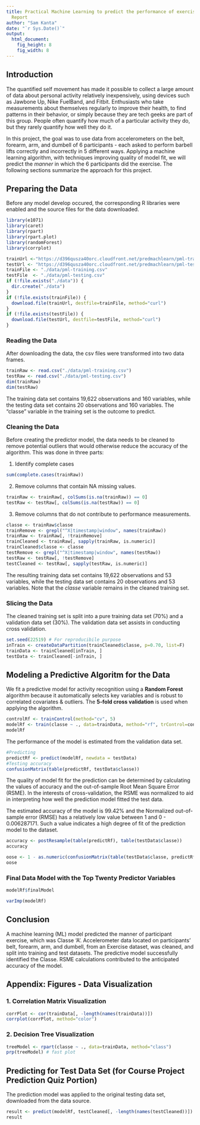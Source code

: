 ```yaml
---
title: Practical Machine Learning to predict the performance of exercise based on Persobnal Device data.
  Report
author: "Sam Kanta"
date: "`r Sys.Date()`"
output:
  html_document:
    fig_height: 8
    fig_width: 8
---
```


## Introduction  
The quantified self movement has made it possible to collect a large amount of data about personal activity relatively inexpensively, using devices such as Jawbone Up, Nike FuelBand, and Fitbit. Enthusiasts who take measurements about themselves regularly to improve their health, to find patterns in their behavior, or simply because they are tech geeks are part of this group. People often quantify how much of a particular activity they do, but they rarely quantify how well they do it. 

In this project, the goal was to use data from accelerometers on the belt, forearm, arm, and dumbell of 6 participants - each asked to perform barbell lifts correctly and incorrectly in 5 different ways. Applying a machine learning algorithm, with techniques improving quality of model fit, we will predict the *manner* in which the 6 participants did the exercise. The following sections summarize the approach for this project.

## Preparing the Data 
Before any model develop occured, the corresponding R libraries were enabled and the source files for the data downloaded.

```r
library(e1071)
library(caret)
library(rpart)
library(rpart.plot)
library(randomForest)
library(corrplot)
```

```r
trainUrl <-"https://d396qusza40orc.cloudfront.net/predmachlearn/pml-training.csv"
testUrl <- "https://d396qusza40orc.cloudfront.net/predmachlearn/pml-testing.csv"
trainFile <- "./data/pml-training.csv"
testFile  <- "./data/pml-testing.csv"
if (!file.exists("./data")) {
  dir.create("./data")
}
if (!file.exists(trainFile)) {
  download.file(trainUrl, destfile=trainFile, method="curl")
}
if (!file.exists(testFile)) {
  download.file(testUrl, destfile=testFile, method="curl")
}
```  
### Reading the Data
After downloading the data, the csv files were transformed into two data frames.  
```r
trainRaw <- read.csv("./data/pml-training.csv")
testRaw <- read.csv("./data/pml-testing.csv")
dim(trainRaw)
dim(testRaw)
```
The training data set contains 19,622 observations and 160 variables, while the testing data set contains 20 observations and 160 variables. The "classe" variable in the training set is the outcome to predict. 

### Cleaning the Data
Before creating the predictor model, the data needs to be cleaned to remove potential outliers that would otherwise reduce the accuracy of the algorithm. This was done in three parts:

1. Identify complete cases
```r
sum(complete.cases(trainRaw))
```
2. Remove columns that contain NA missing values.
```r
trainRaw <- trainRaw[, colSums(is.na(trainRaw)) == 0] 
testRaw <- testRaw[, colSums(is.na(testRaw)) == 0] 
```  
3. Remove columns that do not contribute to performance measurements.
```r
classe <- trainRaw$classe
trainRemove <- grepl("^X|timestamp|window", names(trainRaw))
trainRaw <- trainRaw[, !trainRemove]
trainCleaned <- trainRaw[, sapply(trainRaw, is.numeric)]
trainCleaned$classe <- classe
testRemove <- grepl("^X|timestamp|window", names(testRaw))
testRaw <- testRaw[, !testRemove]
testCleaned <- testRaw[, sapply(testRaw, is.numeric)]
```
The resulting training data set contains 19,622 observations and 53 variables, while the testing data set contains 20 observations and 53 variables. Note that the *classe* variable remains in the cleaned training set.

### Slicing the Data
The cleaned training set is split into a pure training data set (70%) and a validation data set (30%). The validation data set assists in conducting cross validation.  
```r
set.seed(22519) # For reproducibile purpose
inTrain <- createDataPartition(trainCleaned$classe, p=0.70, list=F)
trainData <- trainCleaned[inTrain, ]
testData <- trainCleaned[-inTrain, ]
```

## Modeling a Predictive Algoritm for the Data
We fit a predictive model for activity recognition using a **Random Forest** algorithm because it automatically selects key variables and is robust to correlated covariates & outliers. The **5-fold cross validation** is used when applying the algorithm.  

```r
controlRf <- trainControl(method="cv", 5)
modelRf <- train(classe ~ ., data=trainData, method="rf", trControl=controlRf, ntree=250)
modelRf
```
The performance of the model is estimated from the validation data set.  
```r

#Predicting
predictRf <- predict(modelRf, newdata = testData)
#Testing accuracy
confusionMatrix(table(predictRf, testData$classe))
```
The quality of model fit for the prediction can be determined by calculating the values of accuracy and the out-of-sample Root Mean Square Error (RSME). In the interests of cross-validation, the RSME was normalized to aid in interpreting how well the prediction model fitted the test data.

The estimated accuracy of the model is 99.42% and the Normalized out-of-sample error (RMSE) has a relatively low value between 1 and 0 - 0.006287171. Such a value indicates a high degree of fit of the prediction model to the dataset.
```r
accuracy <- postResample(table(predictRf), table(testData$classe))
accuracy

oose <- 1 - as.numeric(confusionMatrix(table(testData$classe, predictRf))$overall[1])
oose
```
### Final Data Model with the Top Twenty Predictor Variables

```r
modelRf$finalModel
```

```r
varImp(modelRf)
```

## Conclusion
A machine learning (ML) model predicted the manner of participant exercise, which was Classe 'A'. Accelerometer data located on participants' belt, forearm, arm, and dumbell, from an Exercise dataset, was cleaned, and split into training and test datasets. The predictive model successfully identified the Classe. RSME calculations contributed to the anticipated accuracy of the model.

## Appendix: Figures - Data Visualization 

### 1. Correlation Matrix Visualization  
```r
corrPlot <- cor(trainData[, -length(names(trainData))])
corrplot(corrPlot, method="color")
```

### 2. Decision Tree Visualization
```r
treeModel <- rpart(classe ~ ., data=trainData, method="class")
prp(treeModel) # fast plot
```

## Predicting for Test Data Set (for Course Project Prediction Quiz Portion)
The prediction model was applied to the original testing data set, downloaded from the data source.

```r
result <- predict(modelRf, testCleaned[, -length(names(testCleaned))])
result
```  